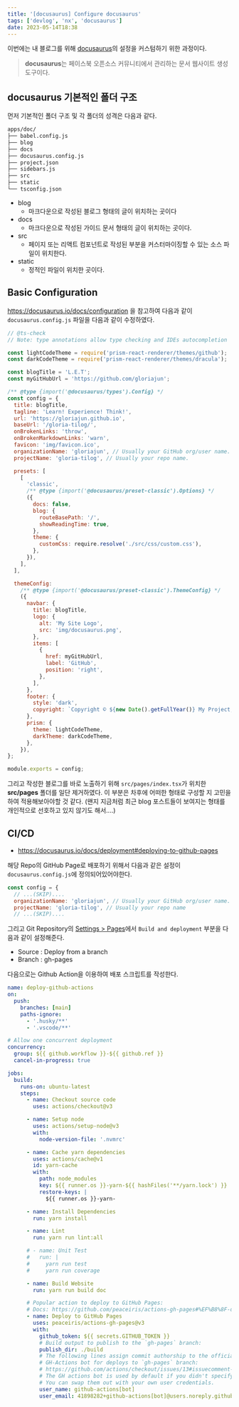 ```yaml
---
title: '[docusaurus] Configure docusaurus'
tags: ['devlog', 'nx', 'docusaurus']
date: 2023-05-14T18:38
---
```


이번에는 내 블로그를 위해 [docusaurus](https://docusaurus.io/ko/)의 설정을 커스텀하기 위한 과정이다.

> **docusaurus**는 페이스북 오픈소스 커뮤니티에서 관리하는 문서 웹사이트 생성 도구이다.

## docusaurus 기본적인 폴더 구조

먼저 기본적인 폴더 구조 및 각 폴더의 성격은 다음과 같다.

```bash
apps/doc/
├── babel.config.js
├── blog
├── docs
├── docusaurus.config.js
├── project.json
├── sidebars.js
├── src
├── static
└── tsconfig.json
```

- blog
  - 마크다운으로 작성된 블로그 형태의 글이 위치하는 곳이다
- docs
  - 마크다운으로 작성된 가이드 문서 형태의 글이 위치하는 곳이다.
- src
  - 페이지 또는 리액트 컴포넌트로 작성된 부분을 커스터마이징할 수 있는 소스 파일이 위치한다.
- static
  - 정적인 파일이 위치한 곳이다.

## Basic Configuration

https://docusaurus.io/docs/configuration 을 참고하여 다음과 같이 `docusaurus.config.js` 파일을 다음과 같이 수정하였다.

```javascript
// @ts-check
// Note: type annotations allow type checking and IDEs autocompletion

const lightCodeTheme = require('prism-react-renderer/themes/github');
const darkCodeTheme = require('prism-react-renderer/themes/dracula');

const blogTitle = 'L.E.T';
const myGitHubUrl = 'https://github.com/gloriajun';

/** @type {import('@docusaurus/types').Config} */
const config = {
  title: blogTitle,
  tagline: 'Learn! Experience! Think!',
  url: 'https://gloriajun.github.io',
  baseUrl: '/gloria-tilog/',
  onBrokenLinks: 'throw',
  onBrokenMarkdownLinks: 'warn',
  favicon: 'img/favicon.ico',
  organizationName: 'gloriajun', // Usually your GitHub org/user name.
  projectName: 'gloria-tilog', // Usually your repo name.

  presets: [
    [
      'classic',
      /** @type {import('@docusaurus/preset-classic').Options} */
      ({
        docs: false,
        blog: {
          routeBasePath: '/',
          showReadingTime: true,
        },
        theme: {
          customCss: require.resolve('./src/css/custom.css'),
        },
      }),
    ],
  ],

  themeConfig:
    /** @type {import('@docusaurus/preset-classic').ThemeConfig} */
    ({
      navbar: {
        title: blogTitle,
        logo: {
          alt: 'My Site Logo',
          src: 'img/docusaurus.png',
        },
        items: [
          {
            href: myGitHubUrl,
            label: 'GitHub',
            position: 'right',
          },
        ],
      },
      footer: {
        style: 'dark',
        copyright: `Copyright © ${new Date().getFullYear()} My Project, Inc. Built with Docusaurus.`,
      },
      prism: {
        theme: lightCodeTheme,
        darkTheme: darkCodeTheme,
      },
    }),
};

module.exports = config;
```

그리고 작성한 블로그를 바로 노출하기 위해 `src/pages/index.tsx`가 위치한 **src/pages** 폴더를 일단 제거하였다.
이 부분은 차후에 어떠한 형태로 구성할 지 고민을 하여 적용해보아야할 것 같다.
(왠지 지금처럼 최근 blog 포스트들이 보여지는 형태를 개인적으로 선호하고 있지 않기도 해서....)

## CI/CD

- https://docusaurus.io/docs/deployment#deploying-to-github-pages

해당 Repo의 GitHub Page로 배포하기 위해서 다음과 같은 설정이 `docusaurus.config.js`에 정의되어있어야한다.

```javascript
const config = {
  // ...(SKIP)....
  organizationName: 'gloriajun', // Usually your GitHub org/user name.
  projectName: 'gloria-tilog', // Usually your repo name
  // ...(SKIP)....
```

그리고 Git Repository의 [Settings > Pages](https://github.com/gloriaJun/gloria-tilog/settings/pages)에서 `Build and deployment` 부분을 다음과 같이 설정해준다.

- Source : Deploy from a branch
- Branch : gh-pages

다음으로는 Github Action을 이용하여 배포 스크립트를 작성한다.

```yaml
name: deploy-github-actions
on:
  push:
    branches: [main]
    paths-ignore:
      - '.husky/**'
      - '.vscode/**'

# Allow one concurrent deployment
concurrency:
  group: ${{ github.workflow }}-${{ github.ref }}
  cancel-in-progress: true

jobs:
  build:
    runs-on: ubuntu-latest
    steps:
      - name: Checkout source code
        uses: actions/checkout@v3

      - name: Setup node
        uses: actions/setup-node@v3
        with:
          node-version-file: '.nvmrc'

      - name: Cache yarn dependencies
        uses: actions/cache@v1
        id: yarn-cache
        with:
          path: node_modules
          key: ${{ runner.os }}-yarn-${{ hashFiles('**/yarn.lock') }}
          restore-keys: |
            ${{ runner.os }}-yarn-

      - name: Install Dependencies
        run: yarn install

      - name: Lint
        run: yarn run lint:all

      # - name: Unit Test
      #   run: |
      #     yarn run test
      #     yarn run coverage

      - name: Build Website
        run: yarn run build doc

      # Popular action to deploy to GitHub Pages:
      # Docs: https://github.com/peaceiris/actions-gh-pages#%EF%B8%8F-docusaurus
      - name: Deploy to GitHub Pages
        uses: peaceiris/actions-gh-pages@v3
        with:
          github_token: ${{ secrets.GITHUB_TOKEN }}
          # Build output to publish to the `gh-pages` branch:
          publish_dir: ./build
          # The following lines assign commit authorship to the official
          # GH-Actions bot for deploys to `gh-pages` branch:
          # https://github.com/actions/checkout/issues/13#issuecomment-724415212
          # The GH actions bot is used by default if you didn't specify the two fields.
          # You can swap them out with your own user credentials.
          user_name: github-actions[bot]
          user_email: 41898282+github-actions[bot]@users.noreply.github.com
```
